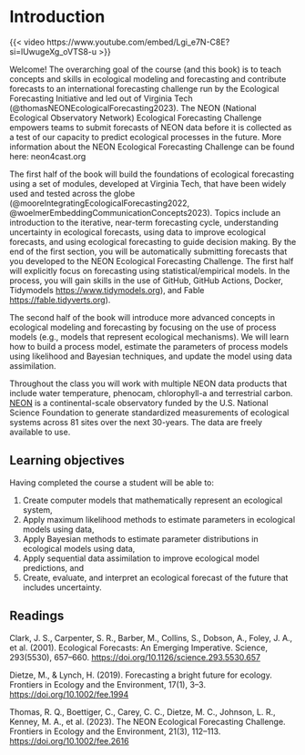# Introduction

{{< video https://www.youtube.com/embed/Lgi_e7N-C8E?si=lUwugeXg_oVTS8-u >}}

Welcome! The overarching goal of the course (and this book) is to teach concepts and skills in ecological modeling and forecasting and contribute forecasts to an international forecasting challenge run by the Ecological Forecasting Initiative and led out of Virginia Tech (@thomasNEONEcologicalForecasting2023). The NEON (National Ecological Observatory Network) Ecological Forecasting Challenge empowers teams to submit forecasts of NEON data before it is collected as a test of our capacity to predict ecological processes in the future. More information about the NEON Ecological Forecasting Challenge can be found here: neon4cast.org

The first half of the book will build the foundations of ecological forecasting using a set of modules, developed at Virginia Tech, that have been widely used and tested across the globe (@mooreIntegratingEcologicalForecasting2022, @woelmerEmbeddingCommunicationConcepts2023). Topics include an introduction to the iterative, near-term forecasting cycle, understanding uncertainty in ecological forecasts, using data to improve ecological forecasts, and using ecological forecasting to guide decision making. By the end of the first section, you will be automatically submitting forecasts that you developed to the NEON Ecological Forecasting Challenge. The first half will explicitly focus on forecasting using statistical/empirical models. In the process, you will gain skills in the use of GitHub, GitHub Actions, Docker, Tidymodels <https://www.tidymodels.org>), and Fable <https://fable.tidyverts.org>).

The second half of the book will introduce more advanced concepts in ecological modeling and forecasting by focusing on the use of process models (e.g., models that represent ecological mechanisms). We will learn how to build a process model, estimate the parameters of process models using likelihood and Bayesian techniques, and update the model using data assimilation.

Throughout the class you will work with multiple NEON data products that include water temperature, phenocam, chlorophyll-a and terrestrial carbon. [NEON]( https://www.neonscience.org) is a continental-scale observatory funded by the U.S. National Science Foundation to generate standardized measurements of ecological systems across 81 sites over the next 30-years. The data are freely available to use.

## Learning objectives

Having completed the course a student will be able to:

1.  Create computer models that mathematically represent an ecological system,
2.  Apply maximum likelihood methods to estimate parameters in ecological models using data,
3.  Apply Bayesian methods to estimate parameter distributions in ecological models using data,
4.  Apply sequential data assimilation to improve ecological model predictions, and
5.  Create, evaluate, and interpret an ecological forecast of the future that includes uncertainty.

## Readings

Clark, J. S., Carpenter, S. R., Barber, M., Collins, S., Dobson, A., Foley, J. A., et al. (2001). Ecological Forecasts: An Emerging Imperative. Science, 293(5530), 657–660. <https://doi.org/10.1126/science.293.5530.657>

Dietze, M., & Lynch, H. (2019). Forecasting a bright future for ecology. Frontiers in Ecology and the Environment, 17(1), 3–3. <https://doi.org/10.1002/fee.1994>

Thomas, R. Q., Boettiger, C., Carey, C. C., Dietze, M. C., Johnson, L. R., Kenney, M. A., et al. (2023). The NEON Ecological Forecasting Challenge. Frontiers in Ecology and the Environment, 21(3), 112–113. <https://doi.org/10.1002/fee.2616>










